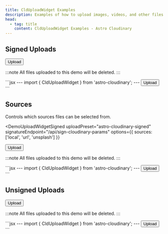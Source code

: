 ```yaml
---
title: CldUploadWidget Examples
description: Examples of how to upload images, videos, and other files in Astro with the CldUploadWidget component.
head:
  - tag: title
    content: CldUploadWidget Examples - Astro Cloudinary
---
```



## Signed Uploads

<DemoUploadWidgetSigned uploadPreset="astro-cloudinary-signed" signatureEndpoint="/api/sign-cloudinary-params">
  <Button class="cursor-pointer">Upload</Button>
</DemoUploadWidgetSigned>

:::note
All files uploaded to this demo will be deleted.
:::

<CodeBlock alwaysExpanded>
```jsx
---
import { CldUploadWidget } from 'astro-cloudinary';
---
<CldUploadWidget signatureEndpoint="<API Endpoint (ex: /api/sign-cloudinary-params)>">
  <button>Upload</button>
</CldUploadWidget>
```
</CodeBlock>

## Sources

Controls which sources files can be selected from.

<DemoUploadWidgetSigned
  uploadPreset="astro-cloudinary-signed"
  signatureEndpoint="/api/sign-cloudinary-params"
  options={{ sources: ['local', 'url', 'unsplash'] }}
>
  <Button class="cursor-pointer">Upload</Button>
</DemoUploadWidgetSigned>

:::note
All files uploaded to this demo will be deleted.
:::

<CodeBlock alwaysExpanded>
```jsx
---
import { CldUploadWidget } from 'astro-cloudinary';
---
<CldUploadWidget options={{ sources: ['local', 'url', 'unsplash'] }} uploadPreset="<Your Upload Preset>">
  <button>Upload</button>
</CldUploadWidget>
```
</CodeBlock>

## Unsigned Uploads

<DemoUploadWidgetUnsigned uploadPreset="astro-cloudinary-unsigned">
  <Button class="cursor-pointer">Upload</Button>
</DemoUploadWidgetUnsigned>

:::note
All files uploaded to this demo will be deleted.
:::

<CodeBlock alwaysExpanded>
```jsx
---
import { CldUploadWidget } from 'astro-cloudinary';
---
<CldUploadWidget uploadPreset="<Your Unsigned Upload Preset>">
  <button>Upload</button>
</CldUploadWidget>
```
</CodeBlock>